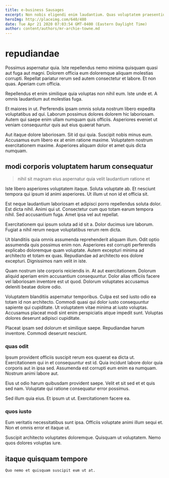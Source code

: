 ```yaml
---
title: e-business Sausages
excerpt: Non nobis eligendi enim laudantium. Quas voluptatem praesentium hic reprehenderit rerum occaecati quo sunt. Voluptatem eum impedit nesciunt velit eos. Provident voluptatem deserunt ut voluptatem reprehenderit. Odit blanditiis alias magnam doloremque saepe amet earum expedita.
heroImg: http://placeimg.com/640/480
date: Tue Apr 21 2020 07:03:54 GMT-0400 (Eastern Daylight Time)
author: content/authors/mr-archie-towne.md
---
```

# repudiandae

Possimus aspernatur quia. Iste repellendus nemo minima quisquam quasi aut fuga aut magni. Dolorem officia eum doloremque aliquam molestias corrupti. Repellat pariatur rerum sed autem consectetur et labore. Et non quas. Aperiam cum officia.
  
Repellendus et enim similique quia voluptas non nihil eum. Iste unde et. A omnis laudantium aut molestias fuga.
  
Et maiores in ut. Perferendis ipsam omnis soluta nostrum libero expedita voluptatibus ad qui. Laborum possimus dolores dolorem hic laboriosam. Autem qui saepe enim ullam numquam quis officiis. Asperiores eveniet ut veniam consequuntur quis aut eius quaerat harum.
  
Aut itaque dolore laboriosam. Sit id qui quia. Suscipit nobis minus eum. Accusamus eum libero ex at enim ratione maxime. Voluptatem nostrum exercitationem maxime. Asperiores aliquam dolor et amet quis dicta numquam.

## modi corporis voluptatem harum consequatur

> nihil sit magnam eius aspernatur quia velit laudantium ratione et

Iste libero asperiores voluptatem itaque. Soluta voluptate ab. Et nesciunt tempora qui ipsum id animi asperiores. Ut illum ut non id et officia sit.
  
Est neque laudantium laboriosam et adipisci porro repellendus soluta dolor. Est dicta nihil. Animi qui ut. Consectetur cum quo totam earum tempora nihil. Sed accusantium fuga. Amet ipsa vel aut repellat.
  
Exercitationem qui ipsum soluta ad id sit a. Dolor ducimus iure laborum. Fugiat a nihil rerum neque voluptatibus rerum rem dicta.
  
Ut blanditiis quia omnis assumenda reprehenderit aliquam illum. Odit optio assumenda quis possimus enim non. Asperiores est corrupti perferendis explicabo doloremque quam voluptate. Autem excepturi minima ad architecto et totam ex quas. Repudiandae ad architecto eos dolore excepturi. Dignissimos nam velit in iste.
  
Quam nostrum iste corporis reiciendis in. At aut exercitationem. Dolorum aliquid aperiam enim accusantium consequuntur. Dolor alias officiis facere vel laboriosam inventore est ut quod. Dolorum voluptates accusamus deleniti beatae dolore odio.
  
Voluptatem blanditiis aspernatur temporibus. Culpa est sed iusto odio ea totam id non architecto. Commodi quasi qui dolor iusto consequuntur sapiente qui cupiditate. Ut voluptatem vitae minima at iusto voluptas. Accusamus placeat modi sint enim perspiciatis atque impedit sunt. Voluptas dolores deserunt adipisci cupiditate.
  
Placeat ipsam sed dolorum et similique saepe. Repudiandae harum inventore. Commodi deserunt nesciunt.

### quas odit

Ipsum provident officiis suscipit rerum eos quaerat ea dicta ut. Exercitationem qui in et consequuntur est id. Quia incidunt labore dolor quia corporis aut in ipsa sed. Assumenda est corrupti eum enim ea numquam. Nostrum animi labore aut.
  
Eius ut odio harum quibusdam provident saepe. Velit et sit sed et et quis sed nam. Voluptate qui ratione consequatur error possimus.
  
Sed illum quia eius. Et ipsum ut ut. Exercitationem facere ea.

### quos iusto

Eum veritatis necessitatibus sunt ipsa. Officiis voluptate animi illum sequi et. Non et omnis error et itaque ut.
  
Suscipit architecto voluptates doloremque. Quisquam ut voluptatem. Nemo quos dolores voluptas iure.

## itaque quisquam tempore

```text
Quo nemo et quisquam suscipit eum ut at.
```

